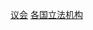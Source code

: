 {{Commonscat|Parliaments by country}}
{{Categories by country|nocat}}

[[Category:议会|]]
[[Category:各国立法机构|]]